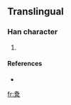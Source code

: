 ==Translingual==

===Han character===
{{Han char|rn=85|rad=水|as=06|sn=10|four=|canj=竹口水 (HRE)}}

# {{defn|Han|sort=水06}}

====References====
* {{Han ref|kx=0620.160|dkj=17384|hdz=31601.021|uh=6D1C|ud=27932}}

[[fr:洜]]
